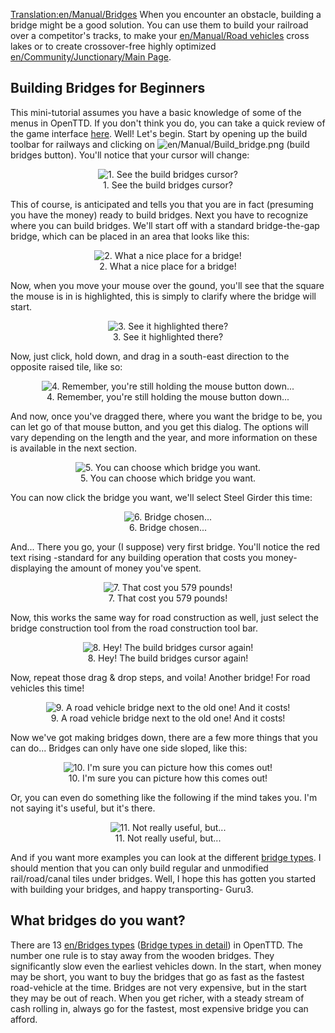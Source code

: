 [[Translation:en/Manual/Bridges]]
When you encounter an obstacle, building a bridge might be a good solution. You can use them to build your railroad over a competitor's tracks, to make your [[en/Manual/Road vehicles]] cross lakes or to create crossover-free highly optimized [[en/Community/Junctionary/Main Page]].

==Building Bridges for Beginners==
This mini-tutorial assumes you have a basic knowledge of some of the menus in OpenTTD. If you don't think you do, you can take a quick review of the game interface [[en/Manual/Game interface|here]]. Well! Let's begin. Start by opening up the build toolbar for railways and clicking on [[File:en/Manual/Build bridge.png]] (build bridges button). You'll notice that your cursor will change:
<center>[[File:en/Ottdbridge1.png|center|frame|1. See the build bridges cursor?]]</center>
This of course, is anticipated and tells you that you are in fact (presuming you have the money) ready to build bridges. Next you have to recognize where you can build bridges. We'll start off with a standard bridge-the-gap bridge, which can be placed in an area that looks like this:
<center>[[File:en/Ottdbridge1.6.png|center|frame|2. What a nice place for a bridge!]]</center>
Now, when you move your mouse over the gound, you'll see that the square the mouse is in is highlighted, this is simply to clarify where the bridge will start.
<center>[[File:en/Ottdbridge2.png|center|frame|3. See it highlighted there?]]</center>
Now, just click, hold down, and drag in a south-east direction to the opposite raised tile, like so:
<center>[[File:en/Ottdbridge3.png|center|frame|4. Remember, you're still holding the mouse button down...]]</center>
And now, once you've dragged there, where you want the bridge to be, you can let go of that mouse button, and you get this dialog. The options will vary depending on the length and the year, and more information on these is available in the next section.
<center>[[File:en/Ottdbridge4.png|center|frame|5. You can choose which bridge you want.]]</center>
You can now click the bridge you want, we'll select Steel Girder this time:
<center>[[File:en/Ottdbridge5.png|center|frame|6. Bridge chosen...]]</center>
And... There you go, your (I suppose) very first bridge. You'll notice the red text rising -standard for any building operation that costs you money- displaying the amount of money you've spent.
<center>[[File:en/Ottdbridge6.png|center|frame|7. That cost you 579 pounds!]]</center>
Now, this works the same way for road construction as well, just select the bridge construction tool from the road construction tool bar.
<center>[[File:en/Ottdbridge1.5.png|center|frame|8. Hey! The build bridges cursor again!]]</center>
Now, repeat those drag & drop steps, and voila! Another bridge! For road vehicles this time!
<center>[[File:en/Ottdbridge7.png|center|frame|9. A road vehicle bridge next to the old one! And it costs!]]</center>
Now we've got making bridges down, there are a few more things that you can do... Bridges can only have one side sloped, like this:
<center>[[File:en/Ottdbridge8.png|center|frame|10. I'm sure you can picture how this comes out!]]</center>
Or, you can even do something like the following if the mind takes you. I'm not saying it's useful, but it's there.
<center>[[File:en/Ottdbridge9.png|center|frame|11. Not really useful, but...]]</center>
And if you want more examples you can look at the different [[en/Manual/Base Set/Bridge types|bridge types]]. I should mention that you can only build regular and unmodified rail/road/canal tiles under bridges. Well, I hope this has gotten you started with building your bridges, and happy transporting- Guru3.

== What bridges do you want? ==

There are 13 [[en/Bridges types]] ([[en/Bridges types|Bridge types in detail]]) in OpenTTD. The number one rule is to stay away from the wooden bridges. They significantly slow even the earliest vehicles down. In the start, when money may be short, you want to buy the bridges that go as fast as the fastest road-vehicle at the time. Bridges are not very expensive, but in the start they may be out of reach. When you get richer, with a steady stream of cash rolling in, always go for the fastest, most expensive bridge you can afford.